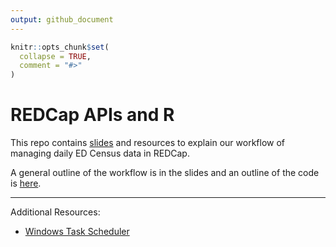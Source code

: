 ```yaml
---
output: github_document
---
```


<!-- README.md is generated from README.Rmd. Please edit that file -->

```r
knitr::opts_chunk$set(
  collapse = TRUE,
  comment = "#>"
)
```

# REDCap APIs and R

This repo contains [slides](https://elizabethjump.github.io/redcap_apis_and_r/#/title-slide) and resources to explain our workflow of managing daily ED Census data in REDCap. 

A general outline of the workflow is in the slides and an outline of the code is [here](https://github.com/elizabethjump/redcap_apis_and_r/blob/main/resources/workflow-outline.R).

----------------------------------------------------------------

Additional Resources:

- [Windows Task Scheduler](https://github.com/elizabethjump/redcap_apis_and_r/blob/main/resources/r-scripts-on-windows-task-scheduler.md)
